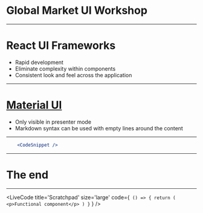 
# Global Market UI Workshop

---

# React UI Frameworks

- Rapid development
- Eliminate complexity within components
- Consistent look and feel across the application

---

# [Material UI](https://material-ui.com/)

<Notes>

- Only visible in presenter mode
- Markdown syntax can be used with empty lines around the content

</Notes>

---

```jsx
    <CodeSnippet />
```

---

# The end

---

<LiveCode
    title='Scratchpad'
    size='large'
    code={`
() => {
    return (
        <p>Functional component</p>
    )
}`
    }
/>